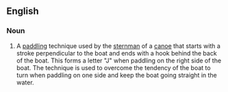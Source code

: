 ==English==

===Noun===
{{en-noun}}

# A [[paddling]] technique used by the [[sternman]] of a [[canoe]] that starts with a stroke perpendicular to the boat and ends with a hook behind the back of the boat.  This forms a letter "J" when paddling on the right side of the boat. The technique is used to overcome the tendency of the boat to turn when paddling on one side and keep the boat going straight in the water.